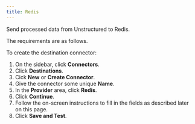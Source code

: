 ```yaml
---
title: Redis 
---
```


Send processed data from Unstructured to Redis.

The requirements are as follows.


<RedisPrerequisites />

To create the destination connector:

1. On the sidebar, click **Connectors**.
2. Click **Destinations**.
3. Cick **New** or **Create Connector**.
4. Give the connector some unique **Name**.
5. In the **Provider** area, click **Redis**.
6. Click **Continue**. 
7. Follow the on-screen instructions to fill in the fields as described later on this page.
8. Click **Save and Test**.


<RedisFields />